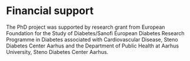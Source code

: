 # Financial support {.unnumbered}

The PhD project was supported by research grant from European Foundation for the Study of Diabetes/Sanofi European Diabetes Research Programme in Diabetes associated with Cardiovascular Disease, Steno Diabetes Center Aarhus and the Department of Public Health at Aarhus University, Steno Diabetes Center Aarhus.